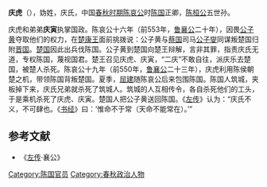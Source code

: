 {{模板:Infobox 先秦人物
|名称= 庆虎
|图像=
|图说=
|姓=妫
|氏=庆
|名=虎
|字=
|别名=
|别字=
|谥号=
|时代=春秋
|国家=[[陈国|陈]] 
|身份=
|出生=
|逝世=
|在位=
|父=
|母=
|正妻=
|妾=
|子女=
|太子=
}}
'''庆虎'''（{{bd|？||前550年|}}），妫姓，庆氏，中国[[春秋时期|春秋时期]][[陈哀公|陈哀公]]时[[陈国|陈国]]正卿，[[陈桓公|陈桓公]]五世孙。

庆虎和弟弟'''庆寅'''执掌国政。陈哀公十六年（前553年，[[鲁襄公|鲁襄公]]二十年），因畏[[公子黄|公子黄]]夺取他们的权力，在[[楚康王|楚康王]]面前挑拨说：公子黄与[[蔡国|蔡国]]司马[[公子燮|公子燮]]同谋叛楚国归附[[晋国|晋国]]。[[楚国|楚国]]因此出兵伐陈国。公子黄到楚国向楚王辩解，言非其罪，指责庆氏无道，专权陈国，蔑视国君。楚王召见庆虎、庆寅，“二庆”不敢自往，派庆乐去楚国，被楚人杀死。陈哀公十九年（前550年，[[鲁襄公|鲁襄公]]二十三年），庆虎利用陈侯朝楚之机，带领陈国背叛楚国。夏季，[[屈建|屈建]]随陈哀公后来包围陈国。陈国人筑城，夹板掉下来，庆氏兄弟就杀死了筑城人。筑城的人互相传令，各自杀死他们的工头，于是乘机杀死了庆虎、庆寅。楚国人把公子黄送回陈国。《[[左传|左传]]》认为：“庆氏不义，不可肆也。《[[书经|书经]]》曰：‘惟命不于常（天命不能常在）。’” 

==参考文献==
*《[[左传|左传]]·襄公》
[[Category:陈国官员|Category:陈国官员]] 
[[Category:春秋政治人物|Category:春秋政治人物]]